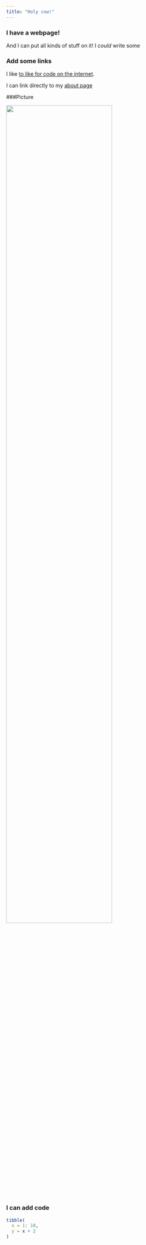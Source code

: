 ```yaml
---
title: "Holy cow!"
---
```


### I have a webpage!

And I can put all kinds of stuff on it!
I *could* write some 

### Add some links 
I like [to like for code on the internet](https://www.google.com/).

I can link directly to my [about page](about.html)

###Picture

<img src="images/Rplot01.png" style="width:75%">

### I can add code
```r
tibble(
  x = 1: 10,
  y = x + 2
)
```





